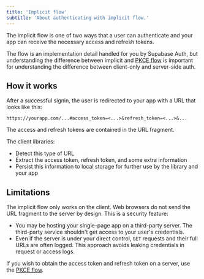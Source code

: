 ```yaml
---
title: 'Implicit flow'
subtitle: 'About authenticating with implicit flow.'
---
```


The implicit flow is one of two ways that a user can authenticate and your app can receive the necessary access and refresh tokens.

The flow is an implementation detail handled for you by Supabase Auth, but understanding the difference between implicit and [PKCE flow](/docs/guides/auth/sessions/pkce-flow) is important for understanding the difference between client-only and server-side auth.

## How it works

After a successful signin, the user is redirected to your app with a URL that looks like this:

```
https://yourapp.com/...#access_token=<...>&refresh_token=<...>&...
```

The access and refresh tokens are contained in the URL fragment.

The client libraries:

- Detect this type of URL
- Extract the access token, refresh token, and some extra information
- Persist this information to local storage for further use by the library and your app

## Limitations

The implicit flow only works on the client. Web browsers do not send the URL fragment to the server by design. This is a security feature:

- You may be hosting your single-page app on a third-party server. The third-party service shouldn't get access to your user's credentials.
- Even if the server is under your direct control, `GET` requests and their full URLs are often logged. This approach avoids leaking credentials in request or access logs.

If you wish to obtain the access token and refresh token on a server, use the [PKCE flow](/docs/guides/auth/sessions/pkce-flow).
